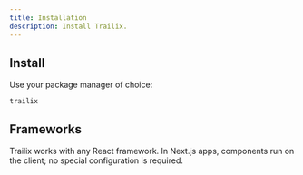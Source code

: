 ```yaml
---
title: Installation
description: Install Trailix.
---
```


## Install

Use your package manager of choice:

```package-install
trailix
```

## Frameworks

Trailix works with any React framework. In Next.js apps, components run on the client; no special configuration is required.

